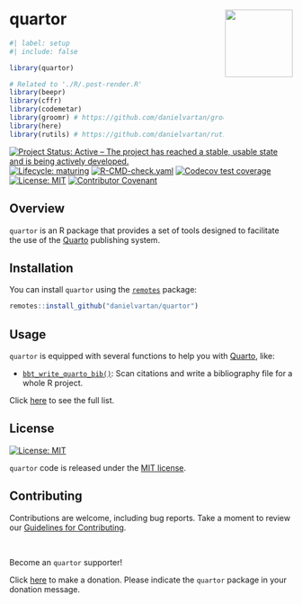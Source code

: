 # quartor <a href = "https://danielvartan.github.io/brandr/"><img src = "man/figures/logo.png" align="right" width="120" /></a>

<!-- quarto render -->

```r
#| label: setup
#| include: false

library(quartor)

# Related to './R/.post-render.R'
library(beepr)
library(cffr)
library(codemetar)
library(groomr) # https://github.com/danielvartan/groomr
library(here)
library(rutils) # https://github.com/danielvartan/rutils
```

<!-- badges: start -->
[![Project Status: Active – The project has reached a stable, usable state and is being actively developed.](https://www.repostatus.org/badges/latest/active.svg)](https://www.repostatus.org/#active)
[![Lifecycle: maturing](https://img.shields.io/badge/lifecycle-maturing-blue.svg)](https://lifecycle.r-lib.org/articles/stages.html#maturing)
[![R-CMD-check.yaml](https://github.com/danielvartan/quartor/actions/workflows/check-standard.yaml/badge.svg)](https://github.com/danielvartan/quartor/actions/workflows/check-standard.yaml)
[![Codecov test coverage](https://codecov.io/gh/danielvartan/quartor/branch/main/graph/badge.svg)](https://app.codecov.io/gh/danielvartan/quartor?branch=main)
[![License: MIT](https://img.shields.io/badge/license-MIT-green)](https://choosealicense.com/licenses/mit/)
[![Contributor Covenant](https://img.shields.io/badge/Contributor%20Covenant-2.1-4baaaa.svg)](https://www.contributor-covenant.org/version/2/1/code_of_conduct/)
<!-- badges: end -->

## Overview

`quartor` is an R package that provides a set of tools designed to facilitate the use of the [Quarto](https://quarto.org/) publishing system.

## Installation

You can install `quartor` using the [`remotes`](https://github.com/r-lib/remotes) package:

``` r
remotes::install_github("danielvartan/quartor")
```

## Usage

`quartor` is equipped with several functions to help you with [Quarto](https://quarto.org/), like:

- [`bbt_write_quarto_bib()`](https://danielvartan.github.io/quartor/reference/bbt_write_quarto_bib.html): Scan citations and write a bibliography file for a whole R project.

Click [here](https://danielvartan.github.io/quartor/) to see the full list.

## License

[![License:
MIT](https://img.shields.io/badge/license-MIT-green)](https://opensource.org/license/mit)

`quartor` code is released under the [MIT license](https://opensource.org/license/mit).

## Contributing

Contributions are welcome, including bug reports. Take a moment to review our [Guidelines for Contributing](https://danielvartan.github.io/quartor/CONTRIBUTING.html).

<br>

Become an `quartor` supporter!

Click [here](https://github.com/sponsors/danielvartan) to make a donation. Please indicate the `quartor` package in your donation message.
